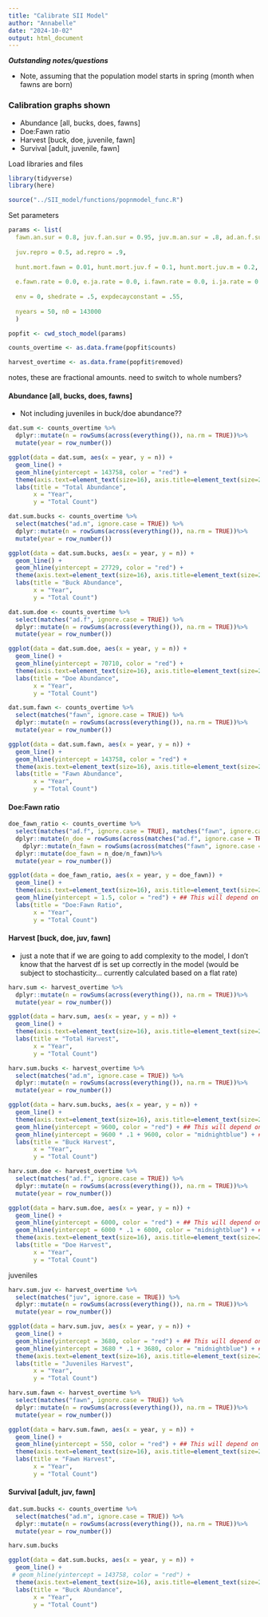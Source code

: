 ```yaml
---
title: "Calibrate SII Model"
author: "Annabelle"
date: "2024-10-02"
output: html_document
---
```


***Outstanding notes/questions***

- Note, assuming that the population model starts in spring (month when fawns are born)

### Calibration graphs shown 
- Abundance [all, bucks, does, fawns]
- Doe:Fawn ratio 
- Harvest [buck, doe, juvenile, fawn]
- Survival [adult, juvenile, fawn]

Load libraries and files 
```r
library(tidyverse)
library(here)

source("../SII_model/functions/popnmodel_func.R")
```

Set parameters
```r
params <- list(
  fawn.an.sur = 0.8, juv.f.an.sur = 0.95, juv.m.an.sur = .8, ad.an.f.sur = 0.99, ad.an.m.sur = 0.9, 
  
  juv.repro = 0.5, ad.repro = .9,
  
  hunt.mort.fawn = 0.01, hunt.mort.juv.f = 0.1, hunt.mort.juv.m = 0.2, hunt.mort.ad.f = 0.15, hunt.mort.ad.m = 0.35, 
  
  e.fawn.rate = 0.0, e.ja.rate = 0.0, i.fawn.rate = 0.0, i.ja.rate = 0.0,
  
  env = 0, shedrate = .5, expdecayconstant = .55,
  
  nyears = 50, n0 = 143000
  )
```




```r
popfit <- cwd_stoch_model(params)

counts_overtime <- as.data.frame(popfit$counts)

harvest_overtime <- as.data.frame(popfit$removed)
```

notes, these are fractional amounts. need to switch to whole numbers?



#### Abundance [all, bucks, does, fawns]
- Not including juveniles in buck/doe abundance?? 
```r
dat.sum <- counts_overtime %>%
  dplyr::mutate(n = rowSums(across(everything()), na.rm = TRUE))%>%
  mutate(year = row_number())

ggplot(data = dat.sum, aes(x = year, y = n)) +
  geom_line() +  
  geom_hline(yintercept = 143758, color = "red") +
  theme(axis.text=element_text(size=16), axis.title=element_text(size=20))+
  labs(title = "Total Abundance", 
       x = "Year", 
       y = "Total Count") 
```

```r
dat.sum.bucks <- counts_overtime %>%
  select(matches("ad.m", ignore.case = TRUE)) %>% 
  dplyr::mutate(n = rowSums(across(everything()), na.rm = TRUE))%>%
  mutate(year = row_number())

ggplot(data = dat.sum.bucks, aes(x = year, y = n)) +
  geom_line() +  
  geom_hline(yintercept = 27729, color = "red") +
  theme(axis.text=element_text(size=16), axis.title=element_text(size=20))+
  labs(title = "Buck Abundance", 
       x = "Year", 
       y = "Total Count") 
```

```r
dat.sum.doe <- counts_overtime %>%
  select(matches("ad.f", ignore.case = TRUE)) %>% 
  dplyr::mutate(n = rowSums(across(everything()), na.rm = TRUE))%>%
  mutate(year = row_number())

ggplot(data = dat.sum.doe, aes(x = year, y = n)) +
  geom_line() +  
  geom_hline(yintercept = 70710, color = "red") +
  theme(axis.text=element_text(size=16), axis.title=element_text(size=20))+
  labs(title = "Doe Abundance", 
       x = "Year", 
       y = "Total Count") 
```


```r
dat.sum.fawn <- counts_overtime %>%
  select(matches("fawn", ignore.case = TRUE)) %>% 
  dplyr::mutate(n = rowSums(across(everything()), na.rm = TRUE))%>%
  mutate(year = row_number())

ggplot(data = dat.sum.fawn, aes(x = year, y = n)) +
  geom_line() +  
  geom_hline(yintercept = 143758, color = "red") +
  theme(axis.text=element_text(size=16), axis.title=element_text(size=20))+
  labs(title = "Fawn Abundance", 
       x = "Year", 
       y = "Total Count") 
```

#### Doe:Fawn ratio 
```r
doe_fawn_ratio <- counts_overtime %>%
  select(matches("ad.f", ignore.case = TRUE), matches("fawn", ignore.case = TRUE)) %>% 
  dplyr::mutate(n_doe = rowSums(across(matches("ad.f", ignore.case = TRUE)), na.rm = TRUE))%>%
    dplyr::mutate(n_fawn = rowSums(across(matches("fawn", ignore.case = TRUE)), na.rm = TRUE))%>%
  dplyr::mutate(doe_fawn = n_doe/n_fawn)%>%
  mutate(year = row_number())

ggplot(data = doe_fawn_ratio, aes(x = year, y = doe_fawn)) +
  geom_line() +  
  theme(axis.text=element_text(size=16), axis.title=element_text(size=20))+
  geom_hline(yintercept = 1.5, color = "red") + ## This will depend on pop starting size and starting month
  labs(title = "Doe:Fawn Ratio", 
       x = "Year", 
       y = "Total Count")
```




#### Harvest [buck, doe, juv, fawn]

* just a note that if we are going to add complexity to the model, I don't know that the harvest df is set up correctly in the model (would be subject to stochasticity... currently calculated based on a flat rate)

```r
harv.sum <- harvest_overtime %>%
  dplyr::mutate(n = rowSums(across(everything()), na.rm = TRUE))%>%
  mutate(year = row_number())

ggplot(data = harv.sum, aes(x = year, y = n)) +
  geom_line() +  
  theme(axis.text=element_text(size=16), axis.title=element_text(size=20))+
  labs(title = "Total Harvest", 
       x = "Year", 
       y = "Total Count") 
```

```r
harv.sum.bucks <- harvest_overtime %>%
  select(matches("ad.m", ignore.case = TRUE)) %>% 
  dplyr::mutate(n = rowSums(across(everything()), na.rm = TRUE))%>%
  mutate(year = row_number())

ggplot(data = harv.sum.bucks, aes(x = year, y = n)) +
  geom_line() +  
  theme(axis.text=element_text(size=16), axis.title=element_text(size=20))+
  geom_hline(yintercept = 9600, color = "red") + ## This will depend on pop starting size
  geom_hline(yintercept = 9600 * .1 + 9600, color = "midnightblue") + ## 10% wounding loss + harvest
  labs(title = "Buck Harvest", 
       x = "Year", 
       y = "Total Count") 
```

```r
harv.sum.doe <- harvest_overtime %>%
  select(matches("ad.f", ignore.case = TRUE)) %>% 
  dplyr::mutate(n = rowSums(across(everything()), na.rm = TRUE))%>%
  mutate(year = row_number())

ggplot(data = harv.sum.doe, aes(x = year, y = n)) +
  geom_line() +  
  geom_hline(yintercept = 6000, color = "red") + ## This will depend on pop starting size
  geom_hline(yintercept = 6000 * .1 + 6000, color = "midnightblue") + ## 10% wounding loss + harvest
  theme(axis.text=element_text(size=16), axis.title=element_text(size=20))+
  labs(title = "Doe Harvest", 
       x = "Year", 
       y = "Total Count") 
```

juveniles

```r
harv.sum.juv <- harvest_overtime %>%
  select(matches("juv", ignore.case = TRUE)) %>% 
  dplyr::mutate(n = rowSums(across(everything()), na.rm = TRUE))%>%
  mutate(year = row_number())

ggplot(data = harv.sum.juv, aes(x = year, y = n)) +
  geom_line() +  
  geom_hline(yintercept = 3680, color = "red") + ## This will depend on pop starting size
  geom_hline(yintercept = 3680 * .1 + 3680, color = "midnightblue") + ## 10% wounding loss + harvest
  theme(axis.text=element_text(size=16), axis.title=element_text(size=20))+
  labs(title = "Juveniles Harvest", 
       x = "Year", 
       y = "Total Count") 
```

```r
harv.sum.fawn <- harvest_overtime %>%
  select(matches("fawn", ignore.case = TRUE)) %>% 
  dplyr::mutate(n = rowSums(across(everything()), na.rm = TRUE))%>%
  mutate(year = row_number())

ggplot(data = harv.sum.fawn, aes(x = year, y = n)) +
  geom_line() +  
  geom_hline(yintercept = 550, color = "red") + ## This will depend on pop starting size
  theme(axis.text=element_text(size=16), axis.title=element_text(size=20))+
  labs(title = "Fawn Harvest", 
       x = "Year", 
       y = "Total Count") 
```


#### Survival [adult, juv, fawn]

```r
dat.sum.bucks <- counts_overtime %>%
  select(matches("ad.m", ignore.case = TRUE)) %>% 
  dplyr::mutate(n = rowSums(across(everything()), na.rm = TRUE))%>%
  mutate(year = row_number())

harv.sum.bucks

ggplot(data = dat.sum.bucks, aes(x = year, y = n)) +
  geom_line() +  
 # geom_hline(yintercept = 143758, color = "red") +
  theme(axis.text=element_text(size=16), axis.title=element_text(size=20))+
  labs(title = "Buck Abundance", 
       x = "Year", 
       y = "Total Count") 
```


